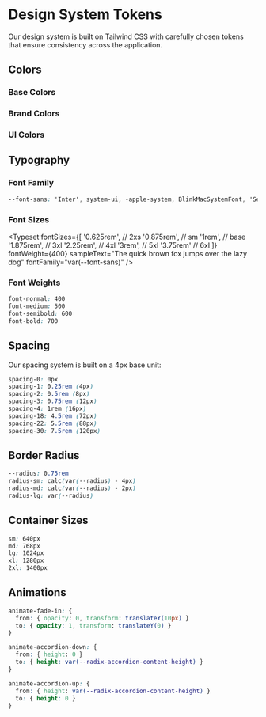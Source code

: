 
<Meta title="Design System/Tokens" />

# Design System Tokens

Our design system is built on Tailwind CSS with carefully chosen tokens that ensure consistency across the application.

## Colors

### Base Colors

<ColorPalette>
  <ColorItem
    title="Background"
    subtitle="bg-background"
    colors={{
      'Light Mode': 'hsl(0 0% 100%)',
      'Dark Mode': 'hsl(222 47% 11%)'
    }}
  />
  <ColorItem
    title="Foreground"
    subtitle="text-foreground"
    colors={{
      'Light Mode': 'hsl(240 6% 10%)',
      'Dark Mode': 'hsl(0 0% 100%)'
    }}
  />
</ColorPalette>

### Brand Colors

<ColorPalette>
  <ColorItem
    title="Primary"
    subtitle="bg-primary"
    colors={{
      'Default': 'hsl(220 100% 26%)',
      'Foreground': 'hsl(0 0% 100%)'
    }}
  />
  <ColorItem
    title="Secondary"
    subtitle="bg-secondary"
    colors={{
      'Default': 'hsl(220 100% 95%)',
      'Foreground': 'hsl(220 100% 26%)'
    }}
  />
  <ColorItem
    title="Accent"
    subtitle="bg-accent"
    colors={{
      'Default': 'hsl(327 100% 45%)',
      'Foreground': 'hsl(0 0% 100%)'
    }}
  />
</ColorPalette>

### UI Colors

<ColorPalette>
  <ColorItem
    title="Muted"
    subtitle="bg-muted"
    colors={{
      'Default': 'hsl(220 14% 96%)',
      'Foreground': 'hsl(220 6% 46%)'
    }}
  />
  <ColorItem
    title="Card"
    subtitle="bg-card"
    colors={{
      'Default': 'hsl(0 0% 100%)',
      'Foreground': 'hsl(240 6% 10%)'
    }}
  />
  <ColorItem
    title="Popover"
    subtitle="bg-popover"
    colors={{
      'Default': 'hsl(0 0% 100%)',
      'Foreground': 'hsl(240 6% 10%)'
    }}
  />
  <ColorItem
    title="Border"
    subtitle="border"
    colors={{
      'Default': 'hsl(220 13% 91%)'
    }}
  />
  <ColorItem
    title="Input"
    subtitle="bg-input"
    colors={{
      'Default': 'hsl(220 13% 91%)'
    }}
  />
  <ColorItem
    title="Ring"
    subtitle="ring"
    colors={{
      'Default': 'hsl(220 100% 26%)'
    }}
  />
</ColorPalette>

## Typography

### Font Family
```css
--font-sans: 'Inter', system-ui, -apple-system, BlinkMacSystemFont, 'Segoe UI', Roboto, 'Helvetica Neue', Arial, sans-serif;
```

### Font Sizes

<Typeset 
  fontSizes={[
    '0.625rem', // 2xs
    '0.875rem', // sm
    '1rem',     // base
    '1.875rem', // 3xl
    '2.25rem',  // 4xl
    '3rem',     // 5xl
    '3.75rem'   // 6xl
  ]}
  fontWeight={400}
  sampleText="The quick brown fox jumps over the lazy dog"
  fontFamily="var(--font-sans)"
/>

### Font Weights
```css
font-normal: 400
font-medium: 500
font-semibold: 600
font-bold: 700
```

## Spacing

Our spacing system is built on a 4px base unit:

```css
spacing-0: 0px
spacing-1: 0.25rem (4px)
spacing-2: 0.5rem (8px)
spacing-3: 0.75rem (12px)
spacing-4: 1rem (16px)
spacing-18: 4.5rem (72px)
spacing-22: 5.5rem (88px)
spacing-30: 7.5rem (120px)
```

## Border Radius

```css
--radius: 0.75rem
radius-sm: calc(var(--radius) - 4px)
radius-md: calc(var(--radius) - 2px)
radius-lg: var(--radius)
```

## Container Sizes

```css
sm: 640px
md: 768px
lg: 1024px
xl: 1280px
2xl: 1400px
```

## Animations

```css
animate-fade-in: {
  from: { opacity: 0, transform: translateY(10px) }
  to: { opacity: 1, transform: translateY(0) }
}

animate-accordion-down: {
  from: { height: 0 }
  to: { height: var(--radix-accordion-content-height) }
}

animate-accordion-up: {
  from: { height: var(--radix-accordion-content-height) }
  to: { height: 0 }
}

